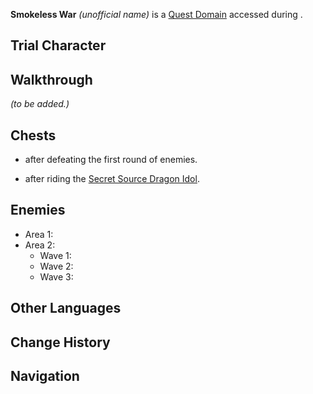 {{Domain Infobox
|title        = Smokeless War
|image        = Domain Smokeless War.png
|type         = Quest
|description  = 
|quest        = Smokeless War
|quest_type   = Tribal Chronicles
|domain       = 
|region       = Natlan
|subregion    = 
|area         = Atocpan
|subarea      = 
|requiredAR   = 
|recLevel     = 
|recElements  = 
|trial        = Varesa
}}
'''Smokeless War''' ''(unofficial name)'' is a [[Quest Domain]] accessed during {{Quest|Smokeless War}}.

==Trial Character==
{{Transclude|Smokeless War|Trial Character}}

==Walkthrough==
''(to be added.)''

==Chests==
* {{Item|Common Chest|x=1}} after defeating the first round of enemies.
* {{Item|Precious Chest|x=1}} after riding the [[Secret Source Dragon Idol]].

==Enemies==
* Area 1: {{Enemy List|Winged Dendroshroom;Floating Hydro Fungus*2}}
* Area 2: 
** Wave 1: {{Enemy List|Winged Cryoshroom;Stretchy Pyro Fungus*2;Whirling Electro Fungus*2}}
** Wave 2: {{Enemy List|Winged Dendroshroom;Stretchy Geo Fungus*2;Whirling Pyro Fungus*2}}
** Wave 3: {{Enemy List|Winged Dendroshroom;Grounded Hydroshroom;Grounded Geoshroom}}

<!--
==Soundtracks==
{{Soundtracks by Category Table|type=domain}}
--><!--
==Gallery==
<gallery>

</gallery>
-->
==Other Languages==
{{Transclude|Smokeless War|Other Languages}}

==Change History==
{{Change History|5.5}}

==Navigation==
{{Domain Navbox|temporary}}
